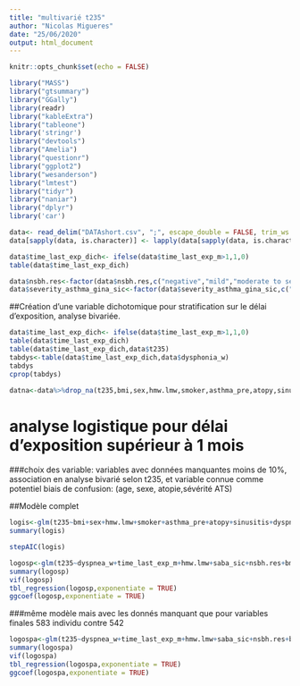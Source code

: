```yaml
---
title: "multivarié t235"
author: "Nicolas Migueres"
date: "25/06/2020"
output: html_document
---
```


```r
knitr::opts_chunk$set(echo = FALSE)
```


```r
library("MASS")
library("gtsummary")
library("GGally")
library(readr)
library("kableExtra")
library("tableone")
library('stringr')
library("devtools")
library("Amelia")
library("questionr")
library("ggplot2")
library("wesanderson")
library("lmtest")
library("tidyr")
library("naniar")
library("dplyr")
library('car')

data<- read_delim("DATAshort.csv", ";", escape_double = FALSE, trim_ws = TRUE)
data[sapply(data, is.character)] <- lapply(data[sapply(data, is.character)],as.factor)

data$time_last_exp_dich<- ifelse(data$time_last_exp_m>1,1,0)
table(data$time_last_exp_dich)

data$nsbh.res<-factor(data$nsbh.res,c("negative","mild","moderate to severe"))
data$severity_asthma_gina_sic<-factor(data$severity_asthma_gina_sic,c("no treatment","mild","moderate","severe"))

```
##Création d'une variable dichotomique pour stratification sur le délai d'exposition, analyse bivariée.

```r
data$time_last_exp_dich<- ifelse(data$time_last_exp_m>1,1,0)
table(data$time_last_exp_dich)
table(data$time_last_exp_dich,data$t235)
tabdys<-table(data$time_last_exp_dich,data$dysphonia_w)
tabdys
cprop(tabdys)

datna<-data%>%drop_na(t235,bmi,sex,hmw.lmw,smoker,asthma_pre,atopy,sinusitis,dyspnea_w,dysphonia_w,nsbh.res,saba_sic,time_last_exp_m)

```



# analyse logistique pour délai d'exposition supérieur à 1 mois

###choix des variable: variables avec données manquantes moins de 10%, association en analyse bivarié selon t235, et variable connue comme potentiel biais de confusion: (age, sexe, atopie,sévérité ATS)

##Modèle complet
```r
logis<-glm(t235~bmi+sex+hmw.lmw+smoker+asthma_pre+atopy+sinusitis+dyspnea_w+dysphonia_w+nsbh.res+saba_sic+time_last_exp_m,data=datna,family = binomial)
summary(logis)

```
```r
stepAIC(logis)
```


```r
logosp<-glm(t235~dyspnea_w+time_last_exp_m+hmw.lmw+saba_sic+nsbh.res+bmi+asthma_pre,data=datna,family=binomial)
summary(logosp)
vif(logosp)
tbl_regression(logosp,exponentiate = TRUE)
ggcoef(logosp,exponentiate = TRUE)
```

###même modèle mais avec les donnés manquant que pour variables finales 583 individu contre 542
```r
logospa<-glm(t235~dyspnea_w+time_last_exp_m+hmw.lmw+saba_sic+nsbh.res+bmi+asthma_pre,data=data,family=binomial)
summary(logospa)
vif(logospa)
tbl_regression(logospa,exponentiate = TRUE)
ggcoef(logospa,exponentiate = TRUE)
```

